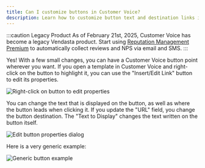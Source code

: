 ```yaml
---
title: Can I customize buttons in Customer Voice?
description: Learn how to customize button text and destination links in Customer Voice.
---
```


:::caution Legacy Product
As of February 21st, 2025, Customer Voice has become a legacy Vendasta product. Start using [Reputation Management Premium](https://partners.vendasta.com/marketplace/products/RM) to automatically collect reviews and NPS via email and SMS.
:::

Yes! With a few small changes, you can have a Customer Voice button point wherever you want. If you open a template in Customer Voice and right-click on the button to highlight it, you can use the "Insert/Edit Link" button to edit its properties.

![Right-click on button to edit properties](./img/customer-voice/faqs/right-click-button.png)

You can change the text that is displayed on the button, as well as where the button leads when clicking it. If you update the "URL" field, you change the button destination. The "Text to Display" changes the text written on the button itself.

![Edit button properties dialog](./img/customer-voice/faqs/edit-link-dialog.png)

Here is a very generic example:

![Generic button example](./img/customer-voice/faqs/generic-example-button.png)